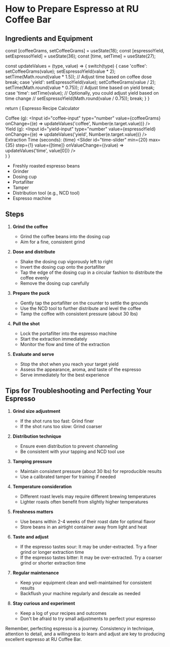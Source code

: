 
# How to Prepare Espresso at RU Coffee Bar

## Ingredients and Equipment
  const [coffeeGrams, setCoffeeGrams] = useState(18);
  const [espressoYield, setEspressoYield] = useState(36);
  const [time, setTime] = useState(27);

  const updateValues = (type, value) => {
    switch(type) {
      case 'coffee':
        setCoffeeGrams(value);
        setEspressoYield(value * 2);
        setTime(Math.round(value * 1.5)); // Adjust time based on coffee dose
        break;
      case 'yield':
        setEspressoYield(value);
        setCoffeeGrams(value / 2);
        setTime(Math.round(value * 0.75)); // Adjust time based on yield
        break;
      case 'time':
        setTime(value);
        // Optionally, you could adjust yield based on time change
        // setEspressoYield(Math.round(value / 0.75));
        break;
    }
  }

  return (
    <Card className="my-4">
      <CardHeader>
        <CardTitle>Espresso Recipe Calculator</CardTitle>
      </CardHeader>
      <CardContent>
        <div className="grid grid-cols-2 gap-4">
          <div>
            <label htmlFor="coffee-input">Coffee (g):</label>
            <Input 
              id="coffee-input"
              type="number" 
              value={coffeeGrams} 
              onChange={(e) => updateValues('coffee', Number(e.target.value))}
            />
          </div>
          <div>
            <label htmlFor="yield-input">Yield (g):</label>
            <Input 
              id="yield-input"
              type="number" 
              value={espressoYield} 
              onChange={(e) => updateValues('yield', Number(e.target.value))}
            />
          </div>
        </div>
        <div className="mt-4">
          <label htmlFor="time-slider">Extraction Time (seconds): {time}</label>
          <Slider
            id="time-slider"
            min={20}
            max={35}
            step={1}
            value={[time]}
            onValueChange={(value) => updateValues('time', value[0])}
          />
        </div>
      </CardContent>
    </Card>
  )
}

<EspressoCalculator />

- Freshly roasted espresso beans
- Grinder
- Dosing cup
- Portafilter
- Tamper
- Distribution tool (e.g., NCD tool)
- Espresso machine

## Steps

1. **Grind the coffee**
   - Grind the coffee beans into the dosing cup
   - Aim for a fine, consistent grind

2. **Dose and distribute**
   - Shake the dosing cup vigorously left to right
   - Invert the dosing cup onto the portafilter
   - Tap the edge of the dosing cup in a circular fashion to distribute the coffee evenly
   - Remove the dosing cup carefully

3. **Prepare the puck**
   - Gently tap the portafilter on the counter to settle the grounds
   - Use the NCD tool to further distribute and level the coffee
   - Tamp the coffee with consistent pressure (about 30 lbs)

4. **Pull the shot**
   - Lock the portafilter into the espresso machine
   - Start the extraction immediately
   - Monitor the flow and time of the extraction

5. **Evaluate and serve**
   - Stop the shot when you reach your target yield
   - Assess the appearance, aroma, and taste of the espresso
   - Serve immediately for the best experience

## Tips for Troubleshooting and Perfecting Your Espresso

1. **Grind size adjustment**
   - If the shot runs too fast: Grind finer
   - If the shot runs too slow: Grind coarser

2. **Distribution technique**
   - Ensure even distribution to prevent channeling
   - Be consistent with your tapping and NCD tool use

3. **Tamping pressure**
   - Maintain consistent pressure (about 30 lbs) for reproducible results
   - Use a calibrated tamper for training if needed

4. **Temperature consideration**
   - Different roast levels may require different brewing temperatures
   - Lighter roasts often benefit from slightly higher temperatures

5. **Freshness matters**
   - Use beans within 2-4 weeks of their roast date for optimal flavor
   - Store beans in an airtight container away from light and heat

6. **Taste and adjust**
   - If the espresso tastes sour: It may be under-extracted. Try a finer grind or longer extraction time
   - If the espresso tastes bitter: It may be over-extracted. Try a coarser grind or shorter extraction time

7. **Regular maintenance**
   - Keep your equipment clean and well-maintained for consistent results
   - Backflush your machine regularly and descale as needed

8. **Stay curious and experiment**
   - Keep a log of your recipes and outcomes
   - Don't be afraid to try small adjustments to perfect your espresso

Remember, perfecting espresso is a journey. Consistency in technique, attention to detail, and a willingness to learn and adjust are key to producing excellent espresso at RU Coffee Bar.